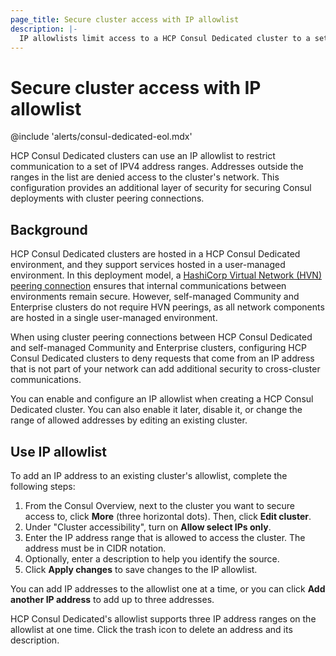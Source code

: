 ```yaml
---
page_title: Secure cluster access with IP allowlist
description: |-
  IP allowlists limit access to a HCP Consul Dedicated cluster to a set of three IPV4 address ranges in CIDR notation. Learn how to use an IP allowlist to add additional security to cluster peering connections between HCP Consul Dedicated and self-managed Community and Enterprise clusters.
---
```


# Secure cluster access with IP allowlist

@include 'alerts/consul-dedicated-eol.mdx'

HCP Consul Dedicated clusters can use an IP allowlist to restrict communication to a set of IPV4 address ranges. Addresses outside the ranges in the list are denied access to the cluster's network. This configuration provides an additional layer of security for securing Consul deployments with cluster peering connections.

## Background

HCP Consul Dedicated clusters are hosted in a HCP Consul Dedicated environment, and they support services hosted in a user-managed environment. In this deployment model, a [HashiCorp Virtual Network (HVN) peering connection](/hcp/docs/hcp/network) ensures that internal communications between environments remain secure. However, self-managed Community and Enterprise clusters do not require HVN peerings, as all network components are hosted in a single user-managed environment.

When using cluster peering connections between HCP Consul Dedicated and self-managed Community and Enterprise clusters, configuring HCP Consul Dedicated clusters to deny requests that come from an IP address that is not part of your network can add additional security to cross-cluster communications.

You can enable and configure an IP allowlist when creating a HCP Consul Dedicated cluster. You can also enable it later, disable it, or change the range of allowed addresses by editing an existing cluster.

## Use IP allowlist

To add an IP address to an existing cluster's allowlist, complete the following steps:

1. From the Consul Overview, next to the cluster you want to secure access to, click **More** (three horizontal dots). Then, click **Edit cluster**.
1. Under "Cluster accessibility", turn on **Allow select IPs only**.
1. Enter the IP address range that is allowed to access the cluster. The address must be in CIDR notation.
1. Optionally, enter a description to help you identify the source.
1. Click **Apply changes** to save changes to the IP allowlist.

You can add IP addresses to the allowlist one at a time, or you can click **Add another IP address** to add up to three addresses.

HCP Consul Dedicated's allowlist supports three IP address ranges on the allowlist at one time. Click the trash icon to delete an address and its description.